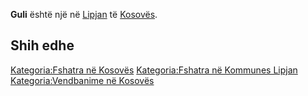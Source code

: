 {{Fshat në 
 | Emri                = Guli
 | EmriAlt                = 
 | NAME_SHORT_FORM=      
 | NAME_GENERIC=      
 | NAME_SORT_NAME_RO=      GULI
 | FULL_NAME_RO = Guli
 | FULL_NAME_ND_RO=Guli
 | SORT_NAME_RG=GULI
 | FULL_NAME_RG=Guli
 | FULL_NAME_ND_RG=Guli
 | SRP_NAME_SHORT_FORM=      
 | SRP_NAME_GENERIC=      
 | SRP_NAME_SORT_NAME_RO=      
 | SRP_FULL_NAME_RO = 
 | SRP_FULL_NAME_ND_RO=
 | SRP_SORT_NAME_RG=
 | SRP_FULL_NAME_RG=
 | SRP_FULL_NAME_ND_RG=
 | Emri (Rasa dhanore) = 
 | Figura              = 
 | Shteti              = Kosovo
 | Komuna              = Lipjan
 | Kodi postar         = 
 | Sipërfaqja          = 

 | Popullsia           = 

 | Regj. i popullsisë  = 
 | Dend. e popullsisë  = 
 | Faqja zyrtare       = 
 <!--- Koordinatat ----> 
 | Gjerësia            = 43.148056
 | Gjatësia            = 20.718889
 | Lartësia            = 
}}
'''Guli''' është një [[]] në [[Lipjan]] të [[Kosovës]].

<!-- == Gjeografia == -->
<!-- == Historia == -->
<!-- == Demografia == -->
== Shih edhe ==
{{Komuna Lipjan}}
{{Kosovo-Administrata-Cung}}

[[Kategoria:Fshatra në Kosovës]]
[[Kategoria:Fshatra në Kommunes Lipjan]]
[[Kategoria:Vendbanime në Kosovës]]